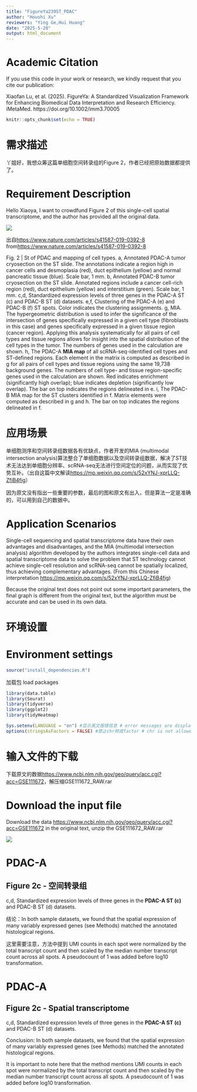 ```yaml
---
title: "FigureYa239ST_PDAC"
author: "Houshi Xu"
reviewers: "Ying Ge,Hui Huang"
date: "2025-5-20"
output: html_document
---
```

# Academic Citation
If you use this code in your work or research, we kindly request that you cite our publication:

Xiaofan Lu, et al. (2025). FigureYa: A Standardized Visualization Framework for Enhancing Biomedical Data Interpretation and Research Efficiency. iMetaMed. https://doi.org/10.1002/imm3.70005


```r
knitr::opts_chunk$set(echo = TRUE)
```

# 需求描述

丫姐好，我想众筹这篇单细胞空间转录组的Figure 2，作者已经把原始数据都提供了。

# Requirement Description

Hello Xiaoya, I want to crowdfund Figure 2 of this single-cell spatial transcriptome, and the author has provided all the original data.

![](example.png)

出自<https://www.nature.com/articles/s41587-019-0392-8>
from<https://www.nature.com/articles/s41587-019-0392-8>

Fig. 2 | St of PDAC and mapping of cell types.
a, Annotated PDAC-A tumor cryosection on the ST slide. The annotations indicate a region high in cancer cells and desmoplasia (red), duct epithelium (yellow) and normal pancreatic tissue (blue). Scale bar, 1 mm.
b, Annotated PDAC-B tumor cryosection on the ST slide. Annotated regions include a cancer cell-rich region (red), duct epithelium (yellow) and interstitium (green). Scale bar, 1 mm.
c,d, Standardized expression levels of three genes in the PDAC-A ST (c) and PDAC-B ST (d) datasets.
e,f, Clustering of the PDAC-A (e) and PDAC-B (f) ST spots. Color indicates the clustering assignments.
g, MIA. The hypergeometric distribution is used to infer the significance of the intersection of genes specifically expressed in a given cell type (fibroblasts in this case) and genes specifically expressed in a given tissue region (cancer region). Applying this analysis systematically for all pairs of cell types and tissue regions allows for insight into the spatial distribution of the cell types in the tumor. The numbers of genes used in the calculation are shown.
h, The PDAC-A **MIA map** of all scRNA-seq-identified cell types and ST-defined regions. Each element in the matrix is computed as described in g for all pairs of cell types and tissue regions using the same 19,738 background genes. The numbers of cell type- and tissue region-specific genes used in the calculation are shown. Red indicates enrichment (significantly high overlap); blue indicates depletion (significantly low overlap). The bar on top indicates the regions delineated in e.
i, The PDAC-B MIA map for the ST clusters identified in f. Matrix elements were computed as described in g and h. The bar on top indicates the regions delineated in f.

# 应用场景

单细胞测序和空间转录组数据各有优缺点，作者开发的MIA (multimodal intersection analysis)算法整合了单细胞数据以及空间转录组数据，解决了ST技术无法达到单细胞分辨率、scRNA-seq无法进行空间定位的问题，从而实现了优势互补。（出自这篇中文解读<https://mp.weixin.qq.com/s/52xYNJ-xprLLQ-ZfiB4fig>）

因为原文没有指出一些重要的参数，最后的图和原文有出入，但是算法一定是准确的，可以用到自己的数据中。

# Application Scenarios

Single-cell sequencing and spatial transcriptome data have their own advantages and disadvantages, and the MIA (multimodal intersection analysis) algorithm developed by the authors integrates single-cell data and spatial transcriptome data to solve the problem that ST technology cannot achieve single-cell resolution and scRNA-seq cannot be spatially localized, thus achieving complementary advantages. (From this Chinese interpretation <https://mp.weixin.qq.com/s/52xYNJ-xprLLQ-ZfiB4fig>)

Because the original text does not point out some important parameters, the final graph is different from the original text, but the algorithm must be accurate and can be used in its own data.

# 环境设置


# Environment settings


```r
source("install_dependencies.R")

```

加载包
load packages

```r
library(data.table)
library(Seurat)
library(tidyverse)
library(ggplot2)
library(tidyHeatmap)

Sys.setenv(LANGUAGE = "en") #显示英文报错信息 # error messages are displayed in English
options(stringsAsFactors = FALSE) #禁止chr转成factor # chr is not allowed to be converted to factor
```

# 输入文件的下载

下载原文的数据<https://www.ncbi.nlm.nih.gov/geo/query/acc.cgi?acc=GSE111672>，解压缩GSE111672_RAW.rar

# Download the input file

Download the data <https://www.ncbi.nlm.nih.gov/geo/query/acc.cgi?acc=GSE111672> in the original text, unzip the GSE111672_RAW.rar

![](download.png)

# PDAC-A

## Figure 2c - 空间转录组

c,d, Standardized expression levels of three genes in the **PDAC-A ST (c)** and PDAC-B ST (d) datasets.

结论：In both sample datasets, we found that the spatial expression of many variably expressed genes (see Methods) matched the annotated histological regions.

这里需要注意，方法中提到 UMI counts in each spot were normalized by the total transcript count and then scaled by the median number transcript count across all spots. A pseudocount of 1 was added before log10 transformation.

# PDAC-A

## Figure 2c - Spatial transcriptome

c,d, Standardized expression levels of three genes in the **PDAC-A ST (c)** and PDAC-B ST (d) datasets.

Conclusion: In both sample datasets, we found that the spatial expression of many variably expressed genes (see Methods) matched the annotated histological regions.

It is important to note here that the method mentions UMI counts in each spot were normalized by the total transcript count and then scaled by the median number transcript count across all spots. A pseudocount of 1 was added before log10 transformation.
